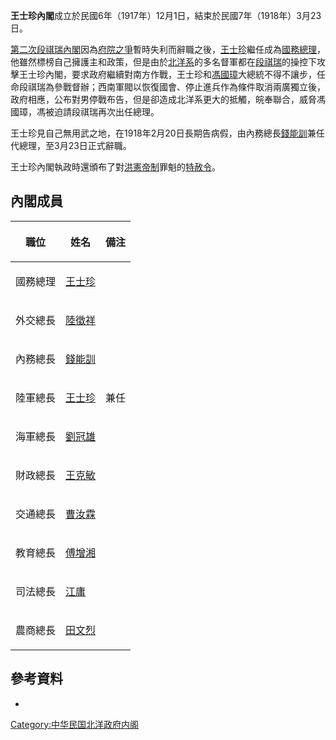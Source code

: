 '''王士珍內閣'''成立於民國6年（1917年）12月1日，結束於民國7年（1918年）3月23日。

[[第二次段祺瑞內閣|第二次段祺瑞內閣]]因為[[府院之爭|府院之爭]]暫時失利而辭職之後，[[王士珍|王士珍]]繼任成為[[國務總理|國務總理]]，他雖然標榜自己擁護主和政策，但是由於[[北洋軍閥|北洋系]]的多名督軍都在[[段祺瑞|段祺瑞]]的操控下攻擊王士珍內閣，要求政府繼續對南方作戰，王士珍和[[馮國璋|馮國璋]]大總統不得不讓步，任命段祺瑞為參戰督辦；西南軍閥以恢復國會、停止進兵作為條件取消兩廣獨立後，政府相應，公布對男停戰布告，但是卻造成北洋系更大的抵觸，皖奉聯合，威脅馮國璋，馮被迫請段祺瑞再次出任總理。

王士珍見自己無用武之地，在1918年2月20日長期告病假，由內務總長[[錢能訓|錢能訓]]兼任代總理，至3月23日正式辭職。

王士珍內閣執政時還頒布了對[[洪憲帝制|洪憲帝制]]罪魁的[[特赦|特赦令]]。

==內閣成員==
{| class="wikitable" border="1" cellspacing="0" cellpadding="1"
|-
! style="white-space:nowrap" |職位!!姓名!!備注
|-
!國務總理
|[[王士珍|王士珍]]||
|-
!外交總長
|[[陸徵祥|陸徵祥]]||
|-
!內務總長
|[[錢能訓|錢能訓]]||
|-
!陸軍總長
|[[王士珍|王士珍]]||兼任
|-
!海軍總長
|[[劉冠雄|劉冠雄]]||
|-
!財政總長
|[[王克敏|王克敏]]||
|-
!交通總長
|[[曹汝霖|曹汝霖]]||
|-
!教育總長
|[[傅增湘|傅增湘]]||
|-
!司法總長
|[[江庸|江庸]]||
|-
!農商總長
|[[田文烈|田文烈]]||
|}

==參考資料==
*{{cite book |author=謝彬 |authorlink= |coauthors= |title=民國政黨史 |year=1924年 |publisher=上海學術研究會叢書部 |location= |isbn=978-7-101-05531-3 }}

{{北洋時期內閣|第二次段祺瑞內閣|王士珍內閣|1917年12月1日—1918年3月23日|第三次段祺瑞內閣}}

{{DEFAULTSORT:Wang Shizhen}}
[[Category:中华民国北洋政府内阁|Category:中华民国北洋政府内阁]]